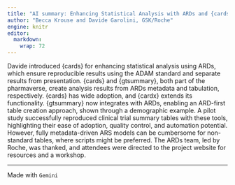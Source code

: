 ```yaml
---
title: "AI summary: Enhancing Statistical Analysis with ARDs and {cards}"
author: "Becca Krouse and Davide Garolini, GSK/Roche"
engine: knitr
editor: 
  markdown: 
    wrap: 72
---
```



Davide introduced {cards} for enhancing statistical analysis using ARDs, which ensure reproducible results using the ADAM standard and separate results from presentation. {cards} and {gtsummary}, both part of the pharmaverse, create analysis results from ARDs metadata and tabulation, respectively. {cards} has wide adoption, and {cardx} extends its functionality. {gtsummary} now integrates with ARDs, enabling an ARD-first table creation approach, shown through a demographic example. A pilot study successfully reproduced clinical trial summary tables with these tools, highlighting their ease of adoption, quality control, and automation potential. However, fully metadata-driven ARS models can be cumbersome for non-standard tables, where scripts might be preferred. The ARDs team, led by Roche, was thanked, and attendees were directed to the project website for resources and a workshop.

---

Made with `Gemini`

